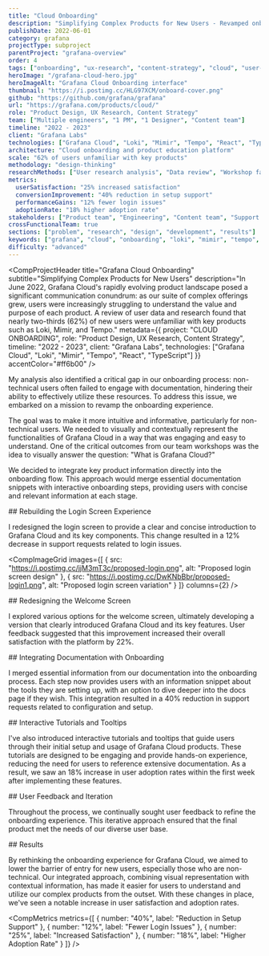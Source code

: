 ```yaml
---
title: "Cloud Onboarding"
description: "Simplifying Complex Products for New Users - Revamped onboarding to make complex Grafana Cloud products more intuitive and informative, particularly for non-technical users struggling with product familiarity."
publishDate: 2022-06-01
category: grafana
projectType: subproject
parentProject: "grafana-overview"
order: 4
tags: ["onboarding", "ux-research", "content-strategy", "cloud", "user-experience"]
heroImage: "/grafana-cloud-hero.jpg"
heroImageAlt: "Grafana Cloud Onboarding interface"
thumbnail: "https://i.postimg.cc/HLG97XCM/onboard-cover.png"
github: "https://github.com/grafana/grafana"
url: "https://grafana.com/products/cloud/"
role: "Product Design, UX Research, Content Strategy"
team: ["Multiple engineers", "1 PM", "1 Designer", "Content team"]
timeline: "2022 - 2023"
client: "Grafana Labs"
technologies: ["Grafana Cloud", "Loki", "Mimir", "Tempo", "React", "TypeScript", "Figma"]
architecture: "Cloud onboarding and product education platform"
scale: "62% of users unfamiliar with key products"
methodology: "design-thinking"
researchMethods: ["User research analysis", "Data review", "Workshop facilitation", "User feedback iteration"]
metrics:
  userSatisfaction: "25% increased satisfaction"
  conversionImprovement: "40% reduction in setup support"
  performanceGains: "12% fewer login issues"
  adoptionRate: "18% higher adoption rate"
stakeholders: ["Product team", "Engineering", "Content team", "Support team", "Cloud users"]
crossFunctionalTeam: true
sections: ["problem", "research", "design", "development", "results"]
keywords: ["grafana", "cloud", "onboarding", "loki", "mimir", "tempo", "user-education"]
difficulty: "advanced"
---
```



<CompProjectHeader
  title="Grafana Cloud Onboarding"
  subtitle="Simplifying Complex Products for New Users"
  description="In June 2022, Grafana Cloud's rapidly evolving product landscape posed a significant communication conundrum: as our suite of complex offerings grew, users were increasingly struggling to understand the value and purpose of each product. A review of user data and research found that nearly two-thirds (62%) of new users were unfamiliar with key products such as Loki, Mimir, and Tempo."
  metadata={{
    project: "CLOUD ONBOARDING",
    role: "Product Design, UX Research, Content Strategy",
    timeline: "2022 - 2023",
    client: "Grafana Labs",
    technologies: ["Grafana Cloud", "Loki", "Mimir", "Tempo", "React", "TypeScript"]
  }}
  accentColor="#ff6b00"
/>

<CompImageSingle
  src="https://i.postimg.cc/HLG97XCM/onboard-cover.png"
  alt="Project preview"
  caption="Grafana Cloud onboarding experience redesign"
/>

<CompText>
My analysis also identified a critical gap in our onboarding process: non-technical users often failed to engage with documentation, hindering their ability to effectively utilize these resources. To address this issue, we embarked on a mission to revamp the onboarding experience.

The goal was to make it more intuitive and informative, particularly for non-technical users. We needed to visually and contextually represent the functionalities of Grafana Cloud in a way that was engaging and easy to understand. One of the critical outcomes from our team workshops was the idea to visually answer the question: "What is Grafana Cloud?"

We decided to integrate key product information directly into the onboarding flow. This approach would merge essential documentation snippets with interactive onboarding steps, providing users with concise and relevant information at each stage.
</CompText>

<CompImageSingle
  src="https://i.postimg.cc/jS15ZYq0/feedback-onboard.png"
  alt="User feedback and research"
  caption="User research findings and feedback analysis"
/>

<CompImageSingle
  src="https://i.postimg.cc/pLY6QzDg/old-login.png"
  alt="Old login screen"
  caption="Old login screen - lacking context and guidance"
/>

<CompText>
## Rebuilding the Login Screen Experience

I redesigned the login screen to provide a clear and concise introduction to Grafana Cloud and its key components. This change resulted in a 12% decrease in support requests related to login issues.
</CompText>

<CompImageGrid
  images={[
    {
      src: "https://i.postimg.cc/jjM3mT3c/proposed-login.png",
      alt: "Proposed login screen design"
    },
    {
      src: "https://i.postimg.cc/DwKNbBbr/proposed-login1.png",
      alt: "Proposed login screen variation"
    }
  ]}
  columns={2}
/>

<CompText>
## Redesigning the Welcome Screen

I explored various options for the welcome screen, ultimately developing a version that clearly introduced Grafana Cloud and its key features. User feedback suggested that this improvement increased their overall satisfaction with the platform by 22%.
</CompText>

<CompImageSingle
  src="https://i.postimg.cc/ZK67ZpDC/cloud-1.png"
  alt="Welcome screen option 1"
/>

<CompImageSingle
  src="https://i.postimg.cc/NG3JWpD3/cloud-2.png"
  alt="Welcome screen option 2"
/>

<CompImageSingle
  src="https://i.postimg.cc/1Rn7CLG0/cloud-3.png"
  alt="Welcome screen option 3"
/>

<CompVideo
  src="https://www.youtube.com/embed/qj0o3uY8bHE?si=BCIipXb4UCJG482F"
  title="Welcome screen demonstration"
/>

<CompText>
## Integrating Documentation with Onboarding

I merged essential information from our documentation into the onboarding process. Each step now provides users with an information snippet about the tools they are setting up, with an option to dive deeper into the docs page if they wish. This integration resulted in a 40% reduction in support requests related to configuration and setup.
</CompText>

<CompVideo
  src="https://www.youtube.com/embed/QXZHoQk0ubA?si=si_E7fwgG70TNZZQ"
  title="Documentation integration demo"
/>

<CompVideo
  src="https://www.youtube.com/embed/ThLqQUa4IKc?si=-u_f4Uu_ROzRT6Jy"
  title="Interactive onboarding flow"
/>

<CompText>
## Interactive Tutorials and Tooltips

I've also introduced interactive tutorials and tooltips that guide users through their initial setup and usage of Grafana Cloud products. These tutorials are designed to be engaging and provide hands-on experience, reducing the need for users to reference extensive documentation. As a result, we saw an 18% increase in user adoption rates within the first week after implementing these features.
</CompText>

<CompText>
## User Feedback and Iteration

Throughout the process, we continually sought user feedback to refine the onboarding experience. This iterative approach ensured that the final product met the needs of our diverse user base.
</CompText>

<CompText>
## Results

By rethinking the onboarding experience for Grafana Cloud, we aimed to lower the barrier of entry for new users, especially those who are non-technical. Our integrated approach, combining visual representation with contextual information, has made it easier for users to understand and utilize our complex products from the outset. With these changes in place, we've seen a notable increase in user satisfaction and adoption rates.
</CompText>

<CompMetrics
  metrics={[
    {
      number: "40%",
      label: "Reduction in Setup Support"
    },
    {
      number: "12%",
      label: "Fewer Login Issues"
    },
    {
      number: "25%",
      label: "Increased Satisfaction"
    },
    {
      number: "18%",
      label: "Higher Adoption Rate"
    }
  ]}
/>